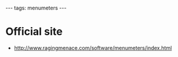 ---
tags: menumeters
---
= Official site =

* http://www.ragingmenace.com/software/menumeters/index.html
